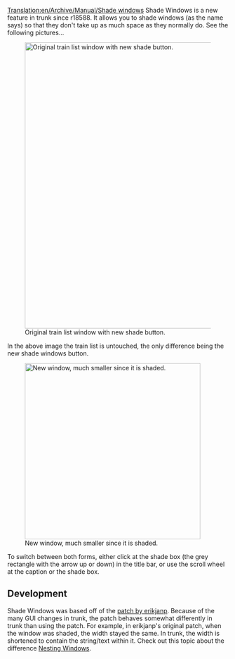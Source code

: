 [[Translation:en/Archive/Manual/Shade windows]]
Shade Windows is a new feature in trunk since r18588. It allows you to shade windows (as the name says) so that they don't take up as much space as they normally do.
See the following pictures...

[[File:en/Archive/Manual/Shade Windows Original.png|650px|center|thumb|Original train list window with new shade button.]]

In the above image the train list is untouched, the only difference being the new shade windows button.

[[File:en/Archive/Manual/Shade Windows Shaded.png|400px|center|thumb|New window, much smaller since it is shaded.]]

To switch between both forms, either click at the shade box (the grey rectangle with the arrow up or down) in the title bar, or use the scroll wheel at the caption or the shade box.

==Development==
Shade Windows was based off of the [http://www.tt-forums.net/viewtopic.php?f=33&t=43595 patch by erikjanp]. Because of the many GUI changes in trunk, the patch behaves somewhat differently in trunk than using the patch. For example, in erikjanp's original patch, when the window was shaded, the width stayed the same. In trunk, the width is shortened to contain the string/text within it. Check out this topic about the difference [http://www.tt-forums.net/viewtopic.php?f=29&t=45311 Nesting Windows].

{{en/Nightly-feature}}